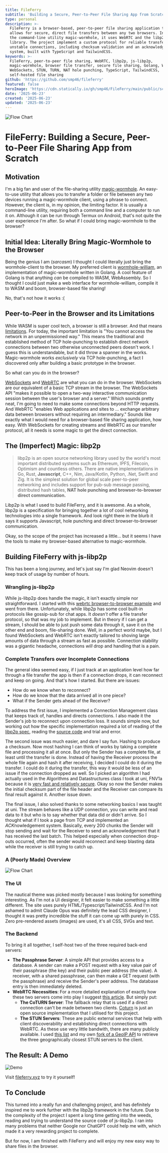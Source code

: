 ```yaml
---
title: FileFerry
subtitle: 'Building a Secure, Peer-to-Peer File Sharing App from Scratch'
type: personal
description: >-
  FileFerry is a browser-based, peer-to-peer file sharing application that
  allows for secure, direct file transfers between any two browsers. Inspired by
  the command-line utility magic-wormhole, it uses WebRTC and the libp2p
  library. The project implement a custom protocol for reliable transfers over
  unstable connections, including checksum validation and an acknowledgement
  system, built with TypeScript and TailwindCSS.
keywords: >-
  FileFerry, peer-to-peer file sharing, WebRTC, libp2p, js-libp2p,
  magic-wormhole, browser file transfer, secure file sharing, Golang, WASM,
  WebSockets, STUN, TURN, NAT hole punching, TypeScript, TailwindCSS,
  self-hosted file sharing
github: 'https://github.com/smp46/fileferry'
featured: false
heroImage: 'https://cdn.statically.io/gh/smp46/FileFerry/main/public/screenshot.png'
date: '2025-06-23'
created: '2025-06-23'
updated: '2025-06-23'
---
```


![Flow Chart](https://cdn.statically.io/gh/smp46/FileFerry/main/public/favicon/web-app-manifest-192x192.png)
# FileFerry: Building a Secure, Peer-to-Peer File Sharing App from Scratch

## Motivation

I'm a big fan and user of the file-sharing utility
[magic-wormhole](https://github.com/magic-wormhole/magic-wormhole). An
easy-to-use utility that allows you to transfer a folder or file between any two
devices running a magic-wormhole client, using a phrase to connect. However, the
client is, in my opinion, the limiting factor. It is usually a command-line
utility, requiring both a command line and a computer to run it on. Although it
can be run through Termux on Android, that's not quite the user experience I'm
after. So what if I could bring magic-wormhole to the browser?

## Initial Idea: Literally Bring Magic-Wormhole to the Browser

Being the genius I am (_sarcasm_) I thought I could literally just bring the
wormhole-client to the browser. My preferred client is
[wormhole-william](https://github.com/psanford/wormhole-william), an
implementation of magic-wormhole written in Golang. A cool feature of Golang is
that anything _can_ be compiled to WASM, WebAssembly. So I thought I could just
make a web interface for wormhole-william, compile it to WASM and boom,
browser-based file sharing!

No, that's not how it works :(

## Peer-to-Peer in the Browser and its Limitations

While WASM is super cool tech, a browser is still a browser. And that means
[limitations](https://thenewstack.io/webassembly/case-study-a-webassembly-failure-and-lessons-learned/).
For today, the important limitation is "You cannot access the network in an
unpermissioned way." This means the traditional and established method of TCP
hole-punching to establish direct network connections between two otherwise
unconnected peers doesn't work. I guess this is understandable, but it did throw
a spanner in the works. Magic-wormhole works _exclusively_ via TCP
hole-punching, a fact I discovered only after building a basic prototype in the
browser.

So what can you do in the browser?

[WebSockets](https://developer.mozilla.org/en-US/docs/Web/API/WebSockets_API)
and [WebRTC](https://developer.mozilla.org/en-US/docs/Web/API/WebRTC_API) are
what you can do in the browser. WebSockets are our equivalent of a basic TCP
stream in the browser. The WebSockets API "makes it possible to open a two-way
interactive communication session between the user's browser and a server."
Which sounds pretty neat, I'm going to need to make some connections beyond HTTP
requests. And WebRTC "enables Web applications and sites to ... exchange
arbitrary data between browsers without requiring an intermediary." Sounds like
exactly what I would need for a browser-based file sharing application, how
easy. With WebSockets for creating streams and WebRTC as our transfer protocol,
all it needs is some magic to get the direct connection.

## The (Imperfect) Magic: libp2p

> libp2p is an open source networking library used by the world's most important
> distributed systems such as Ethereum, IPFS, Filecoin, Optimism and countless
> others. There are native implementations in Go, Rust, **Javascript**, C++,
> Nim, Java/Kotlin, Python, .Net, Swift and Zig. It is the simplest solution for
> global scale peer-to-peer networking and includes support for pub-sub message
> passing, distributed hash tables, **NAT hole punching and browser-to-browser
> direct communication.**

Libp2p is what I used to build FileFerry, and it is awesome. As a whole, libp2p
is a specification for bringing together a lot of cool networking technologies
into a single framework. And look right there in the blurb it says it supports
Javascript, hole punching and direct browser-to-browser communication.

Okay, so the scope of the project has increased a little... but it seems I have
the tools to make my browser-based alternative to magic-wormhole.

## Building FileFerry with js-libp2p

This has been a long journey, and let's just say I'm glad Neovim doesn't keep
track of usage by number of hours.

### Wrangling js-libp2p

While js-libp2p does handle the magic, it isn't exactly simple nor
straightforward. I started with this
[webrtc browser-to-browser example](https://github.com/libp2p/js-libp2p-example-webrtc-private-to-private/)
and went from there. Unfortunately, while libp2p has some cool built-in
protocols like gossip-sub for chat apps. It _doesn't_ offer a file transfer protocol, so that was my job to
implement. But in theory if I can get a stream, I should be able to just push
some data through it, save it on the other end and boom, file-sharing done.
Well, in a perfect world maybe, but I found WebSockets and WebRTC isn't exactly
tailored to shoving large amounts of data through a stream as fast as possible.
Connection stability was a gigantic headache, connections _will_ drop and
handling that is a pain.

### Complete Transfers over Incomplete Connections

The general idea seemed easy, if I just track at an application level how far
through a file transfer the app is then if a connection drops, it can reconnect
and keep on going. And that's how I started. But there are issues:

- How do we know when to reconnect?
- How do we know that the data arrived all in one piece?
- What if the Sender gets ahead of the Receiver?

To address the first issue, I implemented a Connection Management class that
keeps track of, handles and directs connections. I also made it the Sender's job
to reconnect upon connection loss. It sounds simple now, but working out how the
specific implementation required a lot of reading of the
[libp2p spec](https://github.com/libp2p/specs), reading the
[source code](https://github.com/libp2p/js-libp2p) and trial and error.

The second issue was much easier, and dare I say fun. Hashing to produce a
checksum. Now most hashing I can think of works by taking a complete file and
processing it all at once. But only the Sender has a complete file, at least
until the transfer is done. Instead of having the Receiver process the whole
file again and hash it after receiving, I decided I could do it during the
transfer. I could do it during the transfer, this way it would be less of an
issue if the connection dropped as well. So I picked an algorithm I had actually
used in the Algorithms and Datastructures class I took at uni, FNV1a because it
is
[very fast and relatively secure](https://softwareengineering.stackexchange.com/questions/49550/which-hashing-algorithm-is-best-for-uniqueness-and-speed/145633#145633).
Okay so now the Sender makes the initial checksum part of the file header and
the Receiver can compare its final result against it. Another issue down.

The final issue, I also solved thanks to some networking basics I was taught at
uni. The stream behaves like a UDP connection, you can write and read data to it
but who is to say whether that data did or didn't arrive. So I thought what if I
took a page from TCP and implemented an *ACK*nowledgement system. Basically,
every 200 chunks the Sender will stop sending and wait for the Receiver to send
an acknowledgement that it has received the last batch. This helped especially
when connection drop-outs occurred, often the sender would reconnect and keep
blasting data while the receiver is still trying to catch up.

### A (Poorly Made) Overview

![Flow Chart](https://cdn.statically.io/gh/smp46/smp46.me/main/public/assets/fileferry/flowchart.webp)

### The UI

The nautical theme was picked mostly because I was looking for something
interesting. As I'm not a UI designer, it felt easier to make something a little
different. The site uses purely HTML/Typescript/TailwindCSS. And I'm not ashamed
to admit Claude Opus was definitely the lead CSS designer, I thought it was
pretty incredible the stuff it can come up with purely in CSS. Zero pre-rendered
assets (images) are used, it's all CSS, SVGs and text.

### The Backend

To bring it all together, I self-host two of the three required back-end
servers:

- **The Passphrase Server**: A simple API that provides access to a database. A
  sender can make a POST request with a key value pair of their passphrase (the
  key) and their public peer address (the value). A receiver, with a shared
  passphrase, can then make a GET request (with the passphrase) and receive the
  Sender's peer address. The database entry is then immediately deleted.
- **WebRTC Necessities**: For a more detailed explanation of exactly how these
  two servers come into play I suggest
  [this article](https://www.cloudflare.com/learning/video/turn-server/). But
  simply put:
  - **The CoTURN Server**: The fallback relay that is used if a direct
    connection can't be made between two clients.
    [Coturn](https://github.com/coturn/coturn) is just an open source
    implementation that I utilised for this project.
  - **The STUN Servers**: These are public external services that help with
    client discoverability and establishing direct connections with WebRTC. As
    these use very little bandwith, there are many publicly available. I used
    [this list](https://github.com/pradt2/always-online-stun) and my own
    [fork of a GeoIP API](https://github.com/smp46/geoip-api) to retrieve the
    three geographically closest STUN servers to the client.

## The Result: A Demo

![Demo](https://cdn.statically.io/gh/smp46/smp46.me/main/public/assets/fileferry/output.gif)

Visit [fileferry.xyz](https://fileferry.xyz) to try it yourself!

## To Conclude

This turned into a really fun and challenging project, and has definitely
inspired me to work further with the libp2p framework in the future. Due to the
complexity of the project I spent a long time getting into the weeds, reading
and trying to understand the source code of js-libp2p. I ran into many problems
that neither Google nor ChatGPT could help me with, which made it a very
rewarding project to complete.

But for now, I am finished with FileFerry and will enjoy my new easy way to
share files in the browser.
